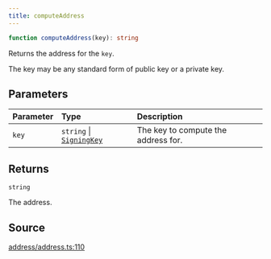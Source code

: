 ```yaml
---
title: computeAddress
---
```


```ts
function computeAddress(key): string
```

Returns the address for the `key`.

The key may be any standard form of public key or a private key.

## Parameters

| Parameter | Type | Description |
| :------ | :------ | :------ |
| `key` | `string` \| [`SigningKey`](/content/classes/SigningKey) | The key to compute the address for. |

## Returns

`string`

The address.

## Source

[address/address.ts:110](https://github.com/dominant-strategies/quais.js/blob/40f3917383e9421179ebdbc4076b907a7d088144/src/address/address.ts#L110)
